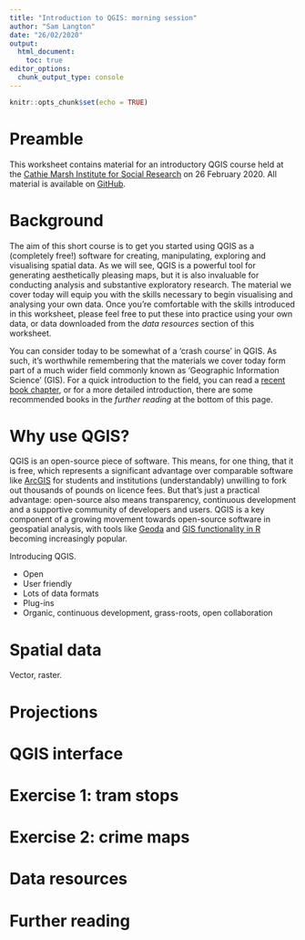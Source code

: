```yaml
---
title: "Introduction to QGIS: morning session"
author: "Sam Langton"
date: "26/02/2020"
output:
  html_document:
    toc: true
editor_options: 
  chunk_output_type: console
---
```


```r
knitr::opts_chunk$set(echo = TRUE)
```

# Preamble

This worksheet contains material for an introductory QGIS course held at the [Cathie Marsh Institute for Social Research](https://www.cmi.manchester.ac.uk/) on 26 February 2020. All material is available on [GitHub](https://github.com/langtonhugh/qgis_intro).

# Background

The aim of this short course is to get you started using QGIS as a (completely free!) software for creating, manipulating, exploring and visualising spatial data. As we will see, QGIS is a powerful tool for generating aesthetically pleasing maps, but it is also invaluable for conducting analysis and substantive exploratory research. The material we cover today will equip you with the skills necessary to begin visualising and analysing your own data. Once you're comfortable with the skills introduced in this worksheet, please feel free to put these into practice using your own data, or data downloaded from the _data resources_ section of this worksheet.

You can consider today to be somewhat of a 'crash course' in QGIS. As such, it's worthwhile remembering that the materials we cover today form part of a much wider field commonly known as 'Geographic Information Science' (GIS). For a quick introduction to the field, you can read a [recent book chapter](https://www.research.manchester.ac.uk/portal/en/publications/gis-and-geovisual-analysis(6f08f8f5-fb0c-4280-8c82-c8f1b7e02d76).html), or for a more detailed introduction, there are some recommended books in the _further reading_ at the bottom of this page.

# Why use QGIS?

QGIS is an open-source piece of software. This means, for one thing, that it is free, which represents a significant advantage over comparable software like [ArcGIS](https://www.arcgis.com/index.html) for students and institutions (understandably) unwilling to fork out thousands of pounds on licence fees. But that's just a practical advantage: open-source also means transparency, continuous development and a supportive community of developers and users. QGIS is a key component of a growing movement towards open-source software in geospatial analysis, with tools like [Geoda](https://geodacenter.github.io/) and [GIS functionality in R](https://geocompr.robinlovelace.net/intro.html) becoming increasingly popular. 

Introducing QGIS.

- Open
- User friendly
- Lots of data formats
- Plug-ins
- Organic, continuous development, grass-roots, open collaboration

# Spatial data

Vector, raster.

# Projections

# QGIS interface

# Exercise 1: tram stops

# Exercise 2: crime maps

# Data resources

# Further reading